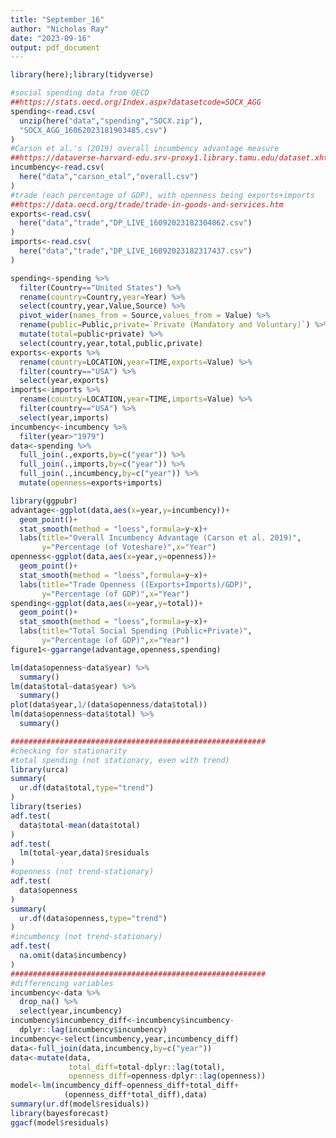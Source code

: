 ```yaml
---
title: "September_16"
author: "Nicholas Ray"
date: "2023-09-16"
output: pdf_document
---
```

```r
library(here);library(tidyverse)
```
```r
#social spending data from OECD
##https://stats.oecd.org/Index.aspx?datasetcode=SOCX_AGG
spending<-read.csv(
  unzip(here("data","spending","SOCX.zip"),
  "SOCX_AGG_16062023181903485.csv")
)
#Carson et al.'s (2019) overall incumbency advantage measure
##https://dataverse-harvard-edu.srv-proxy1.library.tamu.edu/dataset.xhtml?persistentId=doi:10.7910/DVN/SCFL3L
incumbency<-read.csv(
  here("data","carson_etal","overall.csv")
)
#trade (each percentage of GDP), with openness being exports+imports
##https://data.oecd.org/trade/trade-in-goods-and-services.htm
exports<-read.csv(
  here("data","trade","DP_LIVE_16092023182304062.csv")
)
imports<-read.csv(
  here("data","trade","DP_LIVE_16092023182317437.csv")
)
```
```r
spending<-spending %>%
  filter(Country=="United States") %>%
  rename(country=Country,year=Year) %>%
  select(country,year,Value,Source) %>%
  pivot_wider(names_from = Source,values_from = Value) %>%
  rename(public=Public,private=`Private (Mandatory and Voluntary)`) %>%
  mutate(total=public+private) %>% 
  select(country,year,total,public,private)
exports<-exports %>%
  rename(country=LOCATION,year=TIME,exports=Value) %>%
  filter(country=="USA") %>%
  select(year,exports)
imports<-imports %>%
  rename(country=LOCATION,year=TIME,imports=Value) %>%
  filter(country=="USA") %>%
  select(year,imports)
incumbency<-incumbency %>%
  filter(year>"1979")
data<-spending %>%
  full_join(.,exports,by=c("year")) %>%
  full_join(.,imports,by=c("year")) %>%
  full_join(.,incumbency,by=c("year")) %>%
  mutate(openness=exports+imports)
```
```r
library(ggpubr)
advantage<-ggplot(data,aes(x=year,y=incumbency))+
  geom_point()+
  stat_smooth(method = "loess",formula=y~x)+
  labs(title="Overall Incumbency Advantage (Carson et al. 2019)",
       y="Percentage (of Voteshare)",x="Year")
openness<-ggplot(data,aes(x=year,y=openness))+
  geom_point()+
  stat_smooth(method = "loess",formula=y~x)+
  labs(title="Trade Openness ((Exports+Imports)/GDP)",
       y="Percentage (of GDP)",x="Year")
spending<-ggplot(data,aes(x=year,y=total))+
  geom_point()+
  stat_smooth(method = "loess",formula=y~x)+
  labs(title="Total Social Spending (Public+Private)",
       y="Percentage (of GDP)",x="Year")
figure1<-ggarrange(advantage,openness,spending)
```
```r
lm(data$openness~data$year) %>%
  summary()
lm(data$total~data$year) %>%
  summary()
plot(data$year,1/(data$openness/data$total))
lm(data$openness~data$total) %>%
  summary()
```
```r
#########################################################
#checking for stationarity
#total spending (not stationary, even with trend)
library(urca)
summary(
  ur.df(data$total,type="trend")
)
library(tseries)
adf.test(
  data$total-mean(data$total)
)
adf.test(
  lm(total~year,data)$residuals
)
#openness (not trend-stationary)
adf.test(
  data$openness
)
summary(
  ur.df(data$openness,type="trend")
)
#incumbency (not trend-stationary)
adf.test(
  na.omit(data$incumbency)
)
#########################################################
#differencing variables
incumbency<-data %>%
  drop_na() %>%
  select(year,incumbency)
incumbency$incumbency_diff<-incumbency$incumbency-
  dplyr::lag(incumbency$incumbency)
incumbency<-select(incumbency,year,incumbency_diff)
data<-full_join(data,incumbency,by=c("year"))
data<-mutate(data,
             total_diff=total-dplyr::lag(total),
             openness_diff=openness-dplyr::lag(openness))
model<-lm(incumbency_diff~openness_diff+total_diff+
            (openness_diff*total_diff),data)
summary(ur.df(model$residuals))
library(bayesforecast)
ggacf(model$residuals)
```